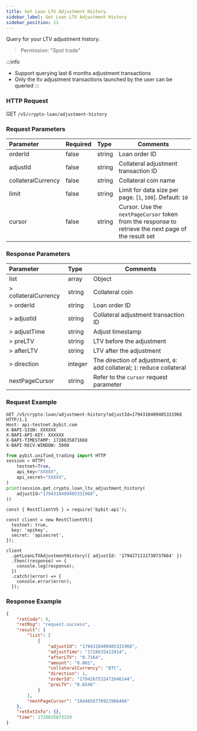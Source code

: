```yaml
---
title: Get Loan LTV Adjustment History
sidebar_label: Get Loan LTV Adjustment History
sidebar_position: 11
---
```

Query for your LTV adjustment history.
> Permission: "Spot trade"

:::info
* Support querying last 6 months adjustment transactions
* Only the ltv adjustment transactions launched by the user can be queried
:::

### HTTP Request
GET `/v5/crypto-loan/adjustment-history`

### Request Parameters
| Parameter | Required | Type | Comments|
|:----- |:-------|:-----|------ |
|orderId|false|string|Loan order ID|
|adjustId|false|string|Collateral adjustment transaction ID|
|collateralCurrency|false|string|Collateral coin name|
|limit |false |string |Limit for data size per page. [`1`, `100`]. Default: `10`|
|cursor |false |string |Cursor. Use the `nextPageCursor` token from the response to retrieve the next page of the result set|

### Response Parameters
| Parameter | Type | Comments|
|:----- |:-----|----- |
|list|array|Object|
|> collateralCurrency|string |Collateral coin|
|> orderId|string |Loan order ID|
|> adjustId|string|Collateral adjustment transaction ID|
|> adjustTime|string |Adjust timestamp|
|> preLTV|string |LTV before the adjustment|
|> afterLTV|string |LTV after the adjustment|
|> direction|integer |The direction of adjustment, `0`: add collateral; `1`: reduce collateral|
|nextPageCursor |string |Refer to the `cursor` request parameter |

### Request Example

<Tabs groupId="programming-languages">
<TabItem value="http" label="HTTP">

```http
GET /v5/crypto-loan/adjustment-history?adjustId=1794318409405331968 HTTP/1.1
Host: api-testnet.bybit.com
X-BAPI-SIGN: XXXXXX
X-BAPI-API-KEY: XXXXXX
X-BAPI-TIMESTAMP: 1728635871668
X-BAPI-RECV-WINDOW: 5000
```

</TabItem>
<TabItem value="python" label="Python">

```python
from pybit.unified_trading import HTTP
session = HTTP(
    testnet=True,
    api_key="XXXXX",
    api_secret="XXXXX",
)
print(session.get_crypto_loan_ltv_adjustment_history(
    adjustId="1794318409405331968",
))
```

</TabItem>

<TabItem value="Node" label="Node.js">

```n4js
const { RestClientV5 } = require('bybit-api');

const client = new RestClientV5({
  testnet: true,
  key: 'apikey',
  secret: 'apisecret',
});

client
  .getLoanLTVAdjustmentHistory({ adjustId: '1794271131730737664' })
  .then((response) => {
    console.log(response);
  })
  .catch((error) => {
    console.error(error);
  });
```

</TabItem>
</Tabs>

### Response Example

```json
{
    "retCode": 0,
    "retMsg": "request.success",
    "result": {
        "list": [
            {
                "adjustId": "1794318409405331968",
                "adjustTime": "1728635422814",
                "afterLTV": "0.7164",
                "amount": "0.001",
                "collateralCurrency": "BTC",
                "direction": 1,
                "orderId": "1794267532472646144",
                "preLTV": "0.6546"
            }
        ],
        "nextPageCursor": "1844656778923966466"
    },
    "retExtInfo": {},
    "time": 1728635873329
}
```
